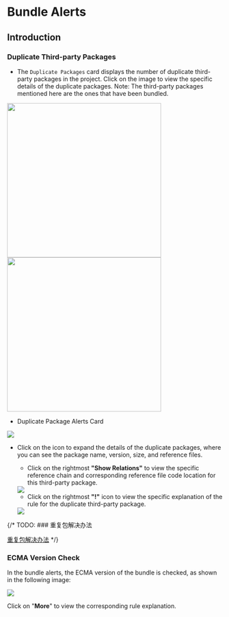 # Bundle Alerts

## Introduction

### Duplicate Third-party Packages

- The `Duplicate Packages` card displays the number of duplicate third-party packages in the project. Click on the image to view the specific details of the duplicate packages. Note: The third-party packages mentioned here are the ones that have been bundled.

<div style={{ display: "flex" }}>
  <img src="https://lf3-static.bytednsdoc.com/obj/eden-cn/lognuvj/rsdoctor/docs/usage/bundle/bundle-alters-1.png" width='360px' style={{"margin": 'auto' }} />
  <img src="https://lf3-static.bytednsdoc.com/obj/eden-cn/lognuvj/rsdoctor/docs/usage/bundle/bundle-alters-2.png" width='360px' style={{"margin": 'auto'}} />
</div>

- Duplicate Package Alerts Card

<img src="https://lf3-static.bytednsdoc.com/obj/eden-cn/lognuvj/rsdoctor/docs/usage/bundle/bundle-alerts.png" />


- Click on the icon to expand the details of the duplicate packages, where you can see the package name, version, size, and reference files.

  - Click on the rightmost **"Show Relations"** to view the specific reference chain and corresponding reference file code location for this third-party package.

  <img src="https://lf3-static.bytednsdoc.com/obj/eden-cn/lognuvj/rsdoctor/docs/usage/bundle/bundle-alters-relations.png" />

  - Click on the rightmost **"!"** icon to view the specific explanation of the rule for the duplicate third-party package.

  <img src="https://lf3-static.bytednsdoc.com/obj/eden-cn/lognuvj/rsdoctor/docs/usage/bundle/bundle-alters-rule.png" />

{/* TODO: ### 重复包解决办法

[重复包解决办法](../../advanced/bundle-size-optimization.html#%E9%87%8D%E5%A4%8D%E5%8C%85%E7%9A%84%E4%BC%98%E5%8C%96) */}


### ECMA Version Check

In the bundle alerts, the ECMA version of the bundle is checked, as shown in the following image:

  <img src="https://lf3-static.bytednsdoc.com/obj/eden-cn/lognuvj/rsdoctor/docs/usage/bundle/bundle-alerts-ecma.png" />

Click on "**More**" to view the corresponding rule explanation.
